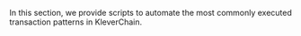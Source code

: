 In this section, we provide scripts to automate the most commonly executed transaction patterns in KleverChain.

